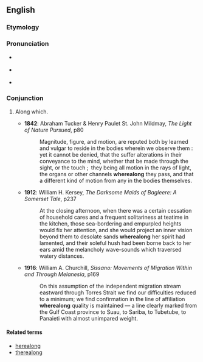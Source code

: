 ==English==

===Etymology===
{{compound|where|along}}

===Pronunciation===
* {{a|RP}} {{IPA|/ˌʍɛː.əˈlɒŋ/}}
* {{a|US}} {{IPA|/ˌʍɛɻ.əˈlɔŋ/}}
* {{hyphenation|where|a|long}}

===Conjunction===
{{en-con}}

# {{rare}} Along which.
#* '''1842''': Abraham Tucker & Henry Paulet St. John Mildmay, ''The Light of Nature Pursued'', p80
#*: Magnitude, figure, and motion, are reputed both by learned and vulgar to reside in the bodies wherein we observe them : yet it cannot be denied, that the suffer alterations in their conveyance to the mind, whether that be made through the sight, or the touch ; they being all motion in the rays of light, the organs or other channels '''wherealong''' they pass, and that a different kind of motion from any in the bodies themselves.
#* '''1912''': William H. Kersey, ''The Darksome Maids of Bagleere: A Somerset Tale'', p237
#*: At the closing afternoon, when there was a certain cessation of household cares and a frequent solitariness at teatime in the kitchen, those sea-bordering and empurpled heights would fix her attention, and she would project an inner vision beyond them to desolate sands '''wherealong''' her spirit had lamented, and their soleful hush had been borne back to her ears amid the melancholy wave-sounds which traversed watery distances.
#* '''1916''': William A. Churchill, ''Sissano: Movements of Migration Within and Through Melanesia'', p169
#*: On this assumption of the independent migration stream eastward through Torres Strait we find our difficulties reduced to a minimum; we find confirmation in the line of affiliation '''wherealong''' quality is maintained — a line clearly marked from the Gulf Coast province to Suau, to Sariba, to Tubetube, to Panaieti with almost unimpared weight.

====Related terms====
* [[herealong]]
* [[therealong]]